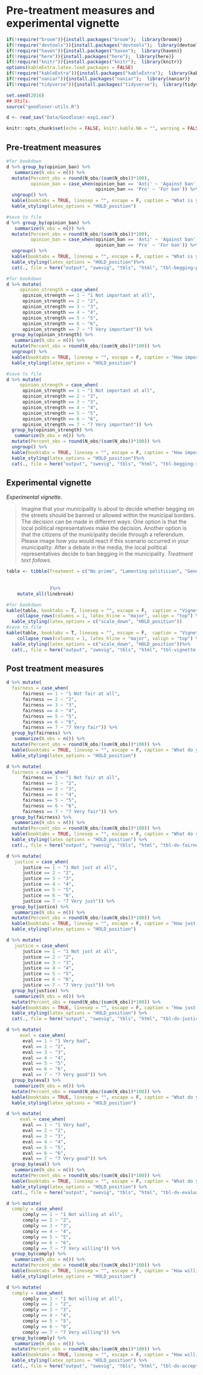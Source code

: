# Pre-treatment measures and experimental vignette

```r
if(!require("broom")){install.packages("broom");  library(broom)}
if(!require("devtools")){install.packages("devtools");  library(devtools)}
if(!require("haven")){install.packages("haven");  library(haven)}
if(!require("here")){install.packages("here");  library(here)}
if(!require("knitr")){install.packages("knitr");  library(knitr)}
options(kableExtra.latex.load_packages = FALSE) 
if(!require("kableExtra")){install.packages("kableExtra");  library(kableExtra)}
if(!require("naniar")){install.packages("naniar");  library(naniar)}
if(!require("tidyverse")){install.packages("tidyverse");  library(tidyverse)}

set.seed(2016)
## Utils. 
source("goodloser-utils.R")

d <- read_sav("Data/Goodloser-exp1.sav")

knitr::opts_chunk$set(echo = FALSE, knitr.kable.NA = "", warning = FALSE, message = FALSE)

```

## Pre-treatment measures
```r
#for bookdown
d %>% group_by(opinion_ban) %>%
   summarize(N_obs = n()) %>% 
  mutate(Percent_obs = round(N_obs/(sum(N_obs))*100),
         opinion_ban = case_when(opinion_ban == 'Anti' ~ 'Against ban',
                                 opinion_ban == 'Pro' ~ 'For ban')) %>%
  ungroup() %>% 
  kable(booktabs = TRUE, linesep = "", escape = F, caption = "What is your opinion on a ban on begging in your municipality?", col.names = linebreak(c("Value", "N", "Percent"))) %>% 
  kable_styling(latex_options = "HOLD_position")

#save to file
d %>% group_by(opinion_ban) %>%
   summarize(N_obs = n()) %>% 
  mutate(Percent_obs = round(N_obs/(sum(N_obs))*100),
         opinion_ban = case_when(opinion_ban == 'Anti' ~ 'Against ban',
                                 opinion_ban == 'Pro' ~ 'For ban')) %>%
  ungroup() %>% 
  kable(booktabs = TRUE, linesep = "", escape = F, caption = "What is your opinion on a ban on begging in your municipality?", col.names = linebreak(c("Value", "N", "Percent"))) %>% 
  kable_styling(latex_options = "HOLD_position")%>% 
  cat(., file = here("output", "swevig", "tbls", "html", "tbl-begging-pref-swevig.html"))

#for bookdown
d %>% mutate(
     opinion_strength = case_when(
      opinion_strength == 1 ~ "1 Not important at all",
      opinion_strength == 2 ~ "2",
      opinion_strength == 3 ~ "3",
      opinion_strength == 4 ~ "4",
      opinion_strength == 5 ~ "5",
      opinion_strength == 6 ~ "6",
      opinion_strength == 7 ~ "7 Very important")) %>% 
  group_by(opinion_strength) %>%
   summarize(N_obs = n()) %>% 
  mutate(Percent_obs = round(N_obs/(sum(N_obs))*100)) %>%
  ungroup() %>% 
  kable(booktabs = TRUE, linesep = "", escape = F, caption = "How important is the issue of ban on begging to you personally?", col.names = linebreak(c("Value", "N", "Percent"))) %>% 
  kable_styling(latex_options = "HOLD_position")

#save to file
d %>% mutate(
     opinion_strength = case_when(
      opinion_strength == 1 ~ "1 Not important at all",
      opinion_strength == 2 ~ "2",
      opinion_strength == 3 ~ "3",
      opinion_strength == 4 ~ "4",
      opinion_strength == 5 ~ "5",
      opinion_strength == 6 ~ "6",
      opinion_strength == 7 ~ "7 Very important")) %>% 
  group_by(opinion_strength) %>%
   summarize(N_obs = n()) %>% 
  mutate(Percent_obs = round(N_obs/(sum(N_obs))*100)) %>%
  ungroup() %>% 
  kable(booktabs = TRUE, linesep = "", escape = F, caption = "How important is the issue of ban on begging to you personally?", col.names = linebreak(c("Value", "N", "Percent"))) %>% 
  kable_styling(latex_options = "HOLD_position")%>% 
  cat(., file = here("output", "swevig", "tbls", "html", "tbl-begging-importance-swevig.html"))
```

## Experimental vignette

*Experimental vignette.*

>Imagine that your municipality is about to decide whether begging on the streets should be banned or allowed within the municipal borders. The decision can be made in different ways: One option is that the local political representatives make the decision. Another option is that the citizens of the municipality decide through a referendum. Please image how you would react if this scenario occurred in your municipality: After a debate in the media, the local political representatives decide to ban begging in the municipality. *Treatment text follows.*

```r
table <- tibble(Treatment = c("No prime", "Lamenting politician", "Generic good loser prime"), Text = c("Imagine that your municipality is about to decide whether begging on the streets should be banned or allowed within the municipal borders. The decision can be made in different ways: One option is that the local political representatives make the decision. Another option is that the citizens of the municipality decide through a referendum. Please image how you would react if this scenario occurred in your municipality: After a debate in the media, the local political representatives decide to ban begging in the municipality.", 
                                                                                             "Imagine that your municipality is about to decide whether begging on the streets should be banned or allowed within the municipal borders. The decision can be made in different ways: One option is that the local political representatives make the decision. Another option is that the citizens of the municipality decide through a referendum. Please image how you would react if this scenario occurred in your municipality: After a debate in the media, the local political representatives decide to ban begging in the municipality. After the decision, the leader of one of the parties who where in favor of a ban states that they are disappointed and that the decision was wrong.",
                                                                                             "Imagine that your municipality is about to decide whether begging on the streets should be banned or allowed within the municipal borders. The decision can be made in different ways: One option is that the local political representatives make the decision. Another option is that the citizens of the municipality decide through a referendum. Please image how you would react if this scenario occurred in your municipality: After a debate in the media, the local political representatives decide to ban begging in the municipality. After the decision, the leader of one of the parties who where in favor of a ban states that they are disappointed and that the decision was wrong, but that's how it is like living in a democracy.")
                )%>% 
    mutate_all(linebreak)

#for bookdown
kable(table, booktabs = T, linesep = "", escape = F,  caption = "Vignette treatments and texts, Swedish vignette experiment", col.names = linebreak(c("Treatment", "Text"))) %>% 
    collapse_rows(columns = 1, latex_hline = "major", valign = "top") %>% 
  kable_styling(latex_options = c("scale_down", "HOLD_position"))
#save to file
kable(table, booktabs = T, linesep = "", escape = F,  caption = "Vignette treatments and texts, Swedish vignette experiment", col.names = linebreak(c("Treatment", "Text"))) %>% 
    collapse_rows(columns = 1, latex_hline = "major", valign = "top") %>% 
  kable_styling(latex_options = c("scale_down", "HOLD_position"))%>% 
  cat(., file = here("output", "swevig", "tbls", "html", "tbl-vignette-swevig.html"))

```

## Post treatment measures
```r

d %>% mutate(
  fairness = case_when(
      fairness == 1 ~ "1 Not fair at all",
      fairness == 2 ~ "2",
      fairness == 3 ~ "3",
      fairness == 4 ~ "4",
      fairness == 5 ~ "5",
      fairness == 6 ~ "6",
      fairness == 7 ~ "7 Very fair")) %>% 
  group_by(fairness) %>%
   summarize(N_obs = n()) %>% 
  mutate(Percent_obs = round(N_obs/(sum(N_obs))*100)) %>% 
  kable(booktabs = TRUE, linesep = "", escape = F, caption = "What do you think about the way the decision was made?", col.names = linebreak(c("Value", "N", "Percent")))%>% 
  kable_styling(latex_options = "HOLD_position")

d %>% mutate(
  fairness = case_when(
      fairness == 1 ~ "1 Not fair at all",
      fairness == 2 ~ "2",
      fairness == 3 ~ "3",
      fairness == 4 ~ "4",
      fairness == 5 ~ "5",
      fairness == 6 ~ "6",
      fairness == 7 ~ "7 Very fair")) %>% 
  group_by(fairness) %>%
   summarize(N_obs = n()) %>% 
  mutate(Percent_obs = round(N_obs/(sum(N_obs))*100)) %>% 
  kable(booktabs = TRUE, linesep = "", escape = F, caption = "What do you think about the way the decision was made?", col.names = linebreak(c("Value", "N", "Percent")))%>% 
  kable_styling(latex_options = "HOLD_position") %>% 
  cat(., file = here("output", "swevig", "tbls", "html", "tbl-dv-fairness-swevig.html"))

d %>% mutate(
   justice = case_when(
      justice == 1 ~ "1 Not just at all",
      justice == 2 ~ "2",
      justice == 3 ~ "3",
      justice == 4 ~ "4",
      justice == 5 ~ "5",
      justice == 6 ~ "6",
      justice == 7 ~ "7 Very just")) %>% 
  group_by(justice) %>%
   summarize(N_obs = n()) %>% 
  mutate(Percent_obs = round(N_obs/(sum(N_obs))*100)) %>% 
  kable(booktabs = TRUE, linesep = "", escape = F, caption = "How just do you think the decision procedure was?", col.names = linebreak(c("Value", "N", "Percent")))%>% 
  kable_styling(latex_options = "HOLD_position")

d %>% mutate(
   justice = case_when(
      justice == 1 ~ "1 Not just at all",
      justice == 2 ~ "2",
      justice == 3 ~ "3",
      justice == 4 ~ "4",
      justice == 5 ~ "5",
      justice == 6 ~ "6",
      justice == 7 ~ "7 Very just")) %>% 
  group_by(justice) %>%
   summarize(N_obs = n()) %>% 
  mutate(Percent_obs = round(N_obs/(sum(N_obs))*100)) %>% 
  kable(booktabs = TRUE, linesep = "", escape = F, caption = "How just do you think the decision procedure was?", col.names = linebreak(c("Value", "N", "Percent")))%>% 
  kable_styling(latex_options = "HOLD_position") %>% 
  cat(., file = here("output", "swevig", "tbls", "html", "tbl-dv-justice-swevig.html"))

d %>% mutate(
     eval = case_when(
      eval == 1 ~ "1 Very bad",
      eval == 2 ~ "2",
      eval == 3 ~ "3",
      eval == 4 ~ "4",
      eval == 5 ~ "5",
      eval == 6 ~ "6",
      eval == 7 ~ "7 Very good")) %>% 
  group_by(eval) %>%
   summarize(N_obs = n()) %>% 
  mutate(Percent_obs = round(N_obs/(sum(N_obs))*100)) %>% 
  kable(booktabs = TRUE, linesep = "", escape = F, caption = "What do you think in general about the decision?", col.names = linebreak(c("Value", "N", "Percent")))%>% 
  kable_styling(latex_options = "HOLD_position") 

d %>% mutate(
     eval = case_when(
      eval == 1 ~ "1 Very bad",
      eval == 2 ~ "2",
      eval == 3 ~ "3",
      eval == 4 ~ "4",
      eval == 5 ~ "5",
      eval == 6 ~ "6",
      eval == 7 ~ "7 Very good")) %>% 
  group_by(eval) %>%
   summarize(N_obs = n()) %>% 
  mutate(Percent_obs = round(N_obs/(sum(N_obs))*100)) %>% 
  kable(booktabs = TRUE, linesep = "", escape = F, caption = "What do you think in general about the decision?", col.names = linebreak(c("Value", "N", "Percent")))%>% 
  kable_styling(latex_options = "HOLD_position") %>% 
  cat(., file = here("output", "swevig", "tbls", "html", "tbl-dv-evaluation-swevig.html"))

d %>% mutate(
  comply = case_when(
      comply == 1 ~ "1 Not willing at all",
      comply == 2 ~ "2",
      comply == 3 ~ "3",
      comply == 4 ~ "4",
      comply == 5 ~ "5",
      comply == 6 ~ "6",
      comply == 7 ~ "7 Very willing")) %>% 
  group_by(comply) %>%
   summarize(N_obs = n()) %>% 
  mutate(Percent_obs = round(N_obs/(sum(N_obs))*100)) %>% 
  kable(booktabs = TRUE, linesep = "", escape = F, caption = "How willing are you to accept and comply with the decision?", col.names = linebreak(c("Value", "N", "Percent")))%>% 
  kable_styling(latex_options = "HOLD_position")

d %>% mutate(
  comply = case_when(
      comply == 1 ~ "1 Not willing at all",
      comply == 2 ~ "2",
      comply == 3 ~ "3",
      comply == 4 ~ "4",
      comply == 5 ~ "5",
      comply == 6 ~ "6",
      comply == 7 ~ "7 Very willing")) %>% 
  group_by(comply) %>%
   summarize(N_obs = n()) %>% 
  mutate(Percent_obs = round(N_obs/(sum(N_obs))*100)) %>% 
  kable(booktabs = TRUE, linesep = "", escape = F, caption = "How willing are you to accept and comply with the decision?", col.names = linebreak(c("Value", "N", "Percent")))%>% 
  kable_styling(latex_options = "HOLD_position") %>% 
  cat(., file = here("output", "swevig", "tbls", "html", "tbl-dv-accept-swevig.html"))

```


